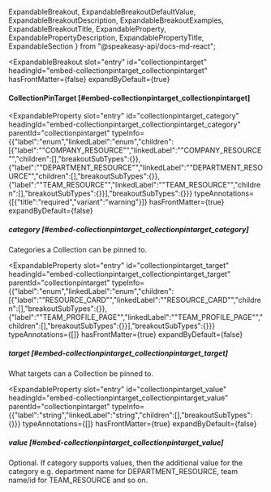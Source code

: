   ExpandableBreakout,
  ExpandableBreakoutDefaultValue,
  ExpandableBreakoutDescription,
  ExpandableBreakoutExamples,
  ExpandableBreakoutTitle,
  ExpandableProperty,
  ExpandablePropertyDescription,
  ExpandablePropertyTitle,
  ExpandableSection
} from "@speakeasy-api/docs-md-react";

<ExpandableSection>

<ExpandableBreakout
  slot="entry"
  id="collectionpintarget"
  headingId="embed-collectionpintarget_collectionpintarget"
  hasFrontMatter={false}
  expandByDefault={true}
>

<ExpandableBreakoutTitle slot="title">

#### CollectionPinTarget [#embed-collectionpintarget_collectionpintarget]

</ExpandableBreakoutTitle>

<ExpandableBreakoutDescription slot="description">

</ExpandableBreakoutDescription>

<ExpandableBreakoutExamples slot="examples">

</ExpandableBreakoutExamples>

<ExpandableBreakoutDefaultValue slot="defaultValue">

</ExpandableBreakoutDefaultValue>

</ExpandableBreakout>

<ExpandableProperty
  slot="entry"
  id="collectionpintarget_category"
  headingId="embed-collectionpintarget_collectionpintarget_category"
  parentId="collectionpintarget"
  typeInfo={{"label":"enum","linkedLabel":"enum","children":[{"label":"\"COMPANY_RESOURCE\"","linkedLabel":"\"COMPANY_RESOURCE\"","children":[],"breakoutSubTypes":{}},{"label":"\"DEPARTMENT_RESOURCE\"","linkedLabel":"\"DEPARTMENT_RESOURCE\"","children":[],"breakoutSubTypes":{}},{"label":"\"TEAM_RESOURCE\"","linkedLabel":"\"TEAM_RESOURCE\"","children":[],"breakoutSubTypes":{}}],"breakoutSubTypes":{}}}
  typeAnnotations={[{"title":"required","variant":"warning"}]}
  hasFrontMatter={true}
  expandByDefault={false}
>

<ExpandablePropertyTitle slot="title">

##### category [#embed-collectionpintarget_collectionpintarget_category]

</ExpandablePropertyTitle>

<ExpandablePropertyDescription slot="description">

Categories a Collection can be pinned to.

</ExpandablePropertyDescription>

</ExpandableProperty>

<ExpandableProperty
  slot="entry"
  id="collectionpintarget_target"
  headingId="embed-collectionpintarget_collectionpintarget_target"
  parentId="collectionpintarget"
  typeInfo={{"label":"enum","linkedLabel":"enum","children":[{"label":"\"RESOURCE_CARD\"","linkedLabel":"\"RESOURCE_CARD\"","children":[],"breakoutSubTypes":{}},{"label":"\"TEAM_PROFILE_PAGE\"","linkedLabel":"\"TEAM_PROFILE_PAGE\"","children":[],"breakoutSubTypes":{}}],"breakoutSubTypes":{}}}
  typeAnnotations={[]}
  hasFrontMatter={true}
  expandByDefault={false}
>

<ExpandablePropertyTitle slot="title">

##### target [#embed-collectionpintarget_collectionpintarget_target]

</ExpandablePropertyTitle>

<ExpandablePropertyDescription slot="description">

What targets can a Collection be pinned to.

</ExpandablePropertyDescription>

</ExpandableProperty>

<ExpandableProperty
  slot="entry"
  id="collectionpintarget_value"
  headingId="embed-collectionpintarget_collectionpintarget_value"
  parentId="collectionpintarget"
  typeInfo={{"label":"string","linkedLabel":"string","children":[],"breakoutSubTypes":{}}}
  typeAnnotations={[]}
  hasFrontMatter={true}
  expandByDefault={false}
>

<ExpandablePropertyTitle slot="title">

##### value [#embed-collectionpintarget_collectionpintarget_value]

</ExpandablePropertyTitle>

<ExpandablePropertyDescription slot="description">

Optional. If category supports values, then the additional value for the category e.g. department name for DEPARTMENT_RESOURCE, team name/id for TEAM_RESOURCE and so on.

</ExpandablePropertyDescription>

</ExpandableProperty>

</ExpandableSection>